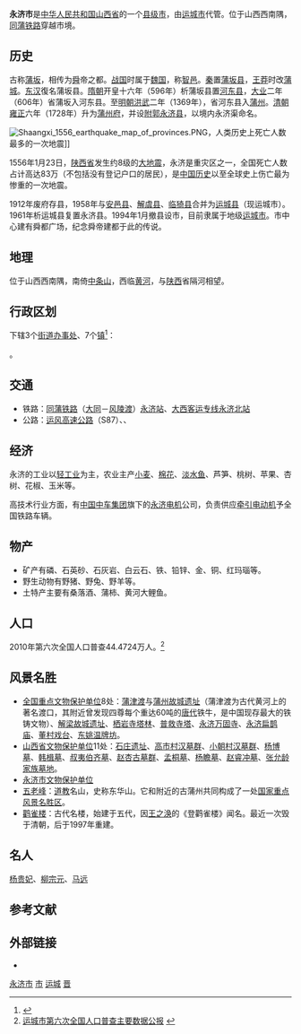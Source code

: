 {{Dablink|关于同名县份，参见：[[永济县_(消歧义)|永济县 (消歧义)]]。}}
{{Infobox China County
| county		= 永济市
| Photo			= {{multiple image
| border = infobox
| total_width = 280
| image_style = border:1;
| perrow = 2
| image1 = 鹳雀楼.jpg
| image2 = Pujiu Temple, 6 October 2017.jpg
}}[[鹳雀楼|鹳雀楼]]（左）、[[普救寺塔|普救寺塔]]（右）
| Photoname		= 
| Pinyin		= Yǒngjì Shì
| usedname		= 蒲坂、蒲州
| nameorigin		= 以境内永济渠命名
|map=ChinaYunchengYongji.png
|map_caption=永济市在运城市的位置
| Belong		= [[山西省|山西省]][[运城市|运城市]]
| Types			= [[县级市|县级市]]
| admincode		= 140881
| founded		= 1994年1月
| seat			= [[城西街道_(永济市)|城西街道]] 
| officerTitle		= 
| officer		= 
| officerTitle2		= 
| officer2		= 
| division		= 10
| town			= 7
| township		= 
| subdistrict		= 3
| dialect		= 
| coordinate		= {{coord|34.867|N|110.447|E}}
| area			= 1217
| area land		= 
| area water		= 
| census yr		= 2019
| pop			= 46.78万
| density		= 384.3人／平方公里
| GDP			= 177.26亿元
| GDPPC			= 37892元
| post code		= 044500
| phone code		= 0359
| web			= www.yongji.gov.cn
| web_title		= 永济市人民政府
}}
'''永济市'''是[[中华人民共和国|中华人民共和国]][[山西省|山西省]]的一个[[县级市|县级市]]，由[[运城市|运城市]]代管。位于山西西南隅，[[同蒲铁路|同蒲铁路]]穿越市境。

== 历史 ==
古称[[蒲坂|蒲坂]]，相传为[[舜|舜]]帝之都。[[战国|战国]]时属于[[魏国_(战国)|魏国]]，称[[智邑|智邑]]。[[秦朝|秦]]置[[蒲坂县|蒲坂县]]，[[王莽|王莽]]时改[[蒲城|蒲城]]。[[东汉|东汉]]復名蒲坂县。[[隋朝|隋朝]]开皇十六年（596年）析蒲坂县置[[河东县|河东县]]，[[大业_(年号)|大业]]二年（606年）省蒲坂入河东县。至[[明朝|明朝]][[洪武|洪武]]二年（1369年），省河东县入[[蒲州_(北周)|蒲州]]。[[清朝|清朝]][[雍正|雍正]]六年（1728年）升为[[蒲州府|蒲州府]]，并设[[附郭|附郭]][[永济县|永济县]]，以境内永济渠命名。

[[File:Shaangxi_1556_earthquake_map_of_provinces.PNG|thumb]]，人类历史上死亡人数最多的一次地震]]
 
1556年1月23日，[[陕西省|陕西省]]发生约8级的[[嘉靖大地震|大地震]]，永济是重灾区之一，全国死亡人数占计高达83万（不包括没有登记户口的居民），是[[中國歷史|中国历史]]以至全球史上伤亡最为惨重的一次地震。

1912年废府存县，1958年与[[安邑县|安邑县]]、[[解虞县|解虞县]]、[[临猗县|临猗县]]合并为[[运城县|运城县]]（现运城市）。1961年析运城县复置永济县。1994年1月撤县设市，目前隶属于地级[[运城市|运城市]]。市中心建有舜都广场，纪念舜帝建都于此的传说。

== 地理 ==
位于山西西南隅，南倚[[中条山|中条山]]，西临[[黄河|黄河]]，与[[陕西|陕西]]省隔河相望。
{{Weather box|width=auto
|metric first=y
|single line=y 
|location = 永济(1981−2010)
|Jan high C = 5.3
|Feb high C = 9.2
|Mar high C = 14.6
|Apr high C = 21.7
|May high C = 27.3
|Jun high C = 32.0
|Jul high C = 32.9
|Aug high C = 30.9
|Sep high C = 26.3
|Oct high C = 19.9
|Nov high C = 12.4
|Dec high C = 6.4
|year high C = 

|Jan mean C =  -0.3
|Feb mean C =  3.2
|Mar mean C =  8.4
|Apr mean C = 15.2
|May mean C = 20.6
|Jun mean C = 25.4
|Jul mean C = 27.1
|Aug mean C = 25.4
|Sep mean C = 20.5
|Oct mean C = 14.1
|Nov mean C = 6.7
|Dec mean C = 0.8
|year mean C =  

|Jan low C =-4.8
|Feb low C = -1.6
|Mar low C =3.0
|Apr low C = 9.2
|May low C = 14.3
|Jun low C = 19.3
|Jul low C = 21.9
|Aug low C = 20.7
|Sep low C = 15.9
|Oct low C = 9.5
|Nov low C = 2.0
|Dec low C =-3.6
|year low C =  

| Jan humidity  =	59
| Feb humidity  =	57
| Mar humidity  =	60
| Apr humidity  =	62
| May humidity  =	63
| Jun humidity  =	60
| Jul humidity  =	70
| Aug humidity  =	75
| Sep humidity  =	75
| Oct humidity  =	72
| Nov humidity  =	69
| Dec humidity  =	64
| year humidity  =	
|precipitation colour = green
|Jan precipitation mm =  4.1
|Feb precipitation mm =  7.2
|Mar precipitation mm = 17.4
|Apr precipitation mm =  33.5
|May precipitation mm = 47.8
|Jun precipitation mm =  55.8
|Jul precipitation mm = 81.6
|Aug precipitation mm = 91.0
|Sep precipitation mm =  77.9
|Oct precipitation mm =  54.6
|Nov precipitation mm =  19.0
|Dec precipitation mm =4.5
|source 1 = 中国气象数据网<ref name = Cityintro>{{cite web| url = https://data.cma.cn/data/weatherBk.html| script-title = zh: 永济- 气象数据 -中国气象数据网| publisher = Weather China| language = zh-cn| access-date = 2012-06-17| archive-date = 2021-02-19| archive-url = https://web.archive.org/web/20210219231518/http://data.cma.cn/data/weatherBk.html| dead-url = no}}</ref>
}}

== 行政区划 ==
{{PAGENAMEBASE}}下辖3个[[街道办事处|街道办事处]]、7个[[行政建制镇|镇]]<ref>{{PRC admin/ref sgc|14/08/81}}</ref>：

{{PRC admin/children|14/08/81}}。

== 交通 ==
*铁路：[[同蒲铁路|同蒲铁路]]（[[大同市|大同]]－[[风陵渡|风陵渡]]）[[永济站|永济站]]、[[大西客运专线|大西客运专线]][[永济北站|永济北站]]
*公路：[[运风高速公路|运风高速公路]]（S87）、{{中国省道名|238|P=山西}}、{{中国省道名|336|P=山西}}

== 经济 ==
永济的工业以[[轻工业|轻工业]]为主，农业主产[[小麦|小麦]]、[[棉花|棉花]]、[[淡水鱼|淡水鱼]]、芦笋、桃树、苹果、杏树、花椒、玉米等。

高技术行业方面，有[[中国中车集团|中国中车集团]]旗下的[[永济电机|永济电机]]公司，负责供应[[牵引电动机|牵引电动机]]予全国铁路车辆。

== 物产 ==
*矿产有磷、石英砂、石灰岩、白云石、铁、铅锌、金、铜、红玛瑙等。
*野生动物有野猪、野兔、野羊等。
*土特产主要有桑落酒、蒲柿、黄河大鲤鱼。

== 人口 ==
2010年第六次全国人口普查44.4724万人。<ref>[http://www.sxycrb.com/html/55/n-33455.html 运城市第六次全国人口普查主要数据公报] {{webarchive|url=https://web.archive.org/web/20140822200532/http://www.sxycrb.com/html/55/n-33455.html |date=2014-08-22 }}</ref>

== 风景名胜 ==
* [[全国重点文物保护单位|全国重点文物保护单位]]8处：[[蒲津渡|蒲津渡]]与[[蒲州故城遗址|蒲州故城遗址]]（蒲津渡为古代黄河上的著名渡口，其附近曾发现四尊每个重达60吨的[[唐代|唐代]]铁牛，是中国现存最大的铁铸文物）、[[解梁故城遗址|解梁故城遗址]]、[[栖岩寺塔林|栖岩寺塔林]]、[[普救寺塔|普救寺塔]]、[[永济万固寺|永济万固寺]]、[[永济扁鹊庙|永济扁鹊庙]]、[[董村戏台|董村戏台]]、[[东姚温牌坊|东姚温牌坊]]。
* [[山西省文物保护单位|山西省文物保护单位]]11处：[[石庄遗址|石庄遗址]]、[[高市村汉墓群|高市村汉墓群]]、[[小朝村汉墓群|小朝村汉墓群]]、[[杨博墓|杨博墓]]、[[韩楫墓|韩楫墓]]、[[叔夷伯齐墓|叔夷伯齐墓]]、[[赵杏古墓群|赵杏古墓群]]、[[孟桐墓|孟桐墓]]、[[杨瞻墓|杨瞻墓]]、[[赵睿冲墓|赵睿冲墓]]、[[张允龄家族墓地|张允龄家族墓地]]。
* [[永济市文物保护单位|永济市文物保护单位]]
* [[五老峰|五老峰]]：[[道教|道教]]名山，史称东华山。它和附近的古蒲州共同构成了一处[[国家重点风景名胜区|国家重点风景名胜区]]。
* [[鹳雀楼|鹳雀楼]]：古代名楼，始建于五代，因[[王之涣|王之涣]]的《登鹳雀楼》闻名。最近一次毁于清朝，后于1997年重建。

== 名人 ==
[[杨贵妃|杨贵妃]]、[[柳宗元|柳宗元]]、[[马远|马远]]

== 参考文献 ==
{{Wikisource|民政部关于山西省撤销永济县设立永济市的批复}}
{{reflist}}

== 外部链接 ==
* {{Official website|http://www.yongji.gov.cn/|name=永济市人民政府门户网站}}

{{永济市行政区划}}
{{运城市行政区划}}
{{山西行政区划}}

[[Category:永济市|]]
[[Category:运城区县市|市]]
[[Category:山西县级市|运城]]
[[Category:中国小城市|晋]]